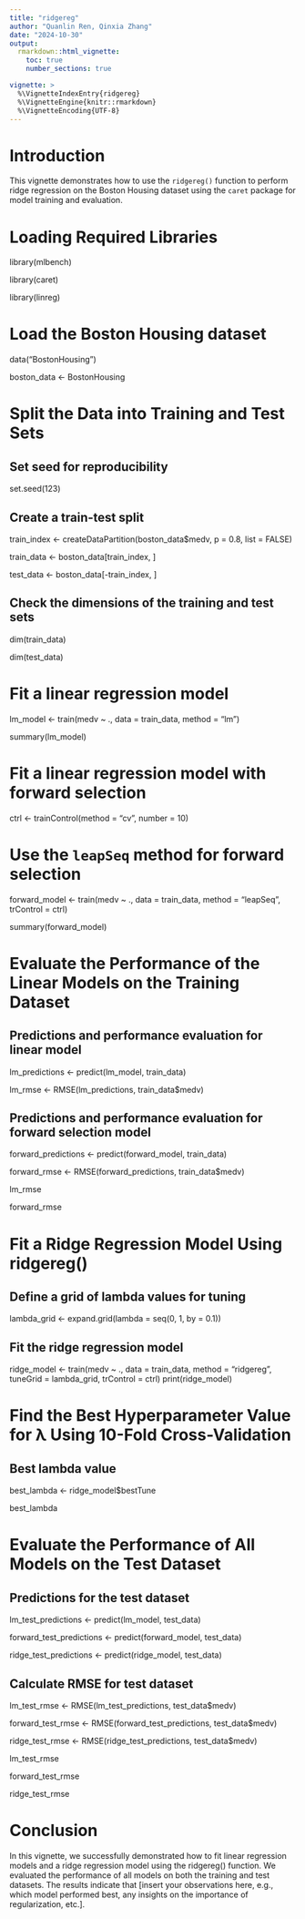 ```yaml
---
title: "ridgereg"
author: "Quanlin Ren, Qinxia Zhang"
date: "2024-10-30"
output: 
  rmarkdown::html_vignette:  
    toc: true
    number_sections: true

vignette: >
  %\VignetteIndexEntry{ridgereg}
  %\VignetteEngine{knitr::rmarkdown}
  %\VignetteEncoding{UTF-8}
---
```


# Introduction

This vignette demonstrates how to use the `ridgereg()` function to perform ridge regression on the Boston Housing dataset using the `caret` package for model training and evaluation.

# Loading Required Libraries


library(mlbench)

library(caret)

library(linreg)  

# Load the Boston Housing dataset

data("BostonHousing")

boston_data <- BostonHousing

# Split the Data into Training and Test Sets

## Set seed for reproducibility

set.seed(123)

## Create a train-test split

train_index <- createDataPartition(boston_data$medv, p = 0.8, list = FALSE)

train_data <- boston_data[train_index, ]

test_data <- boston_data[-train_index, ]

## Check the dimensions of the training and test sets

dim(train_data)

dim(test_data)

# Fit a linear regression model

lm_model <- train(medv ~ ., data = train_data, method = "lm")

summary(lm_model)

# Fit a linear regression model with forward selection

ctrl <- trainControl(method = "cv", number = 10)

# Use the `leapSeq` method for forward selection

forward_model <- train(medv ~ ., data = train_data, method = "leapSeq", trControl = ctrl)

summary(forward_model)

# Evaluate the Performance of the Linear Models on the Training Dataset

## Predictions and performance evaluation for linear model

lm_predictions <- predict(lm_model, train_data)

lm_rmse <- RMSE(lm_predictions, train_data$medv)

## Predictions and performance evaluation for forward selection model

forward_predictions <- predict(forward_model, train_data)

forward_rmse <- RMSE(forward_predictions, train_data$medv)

lm_rmse

forward_rmse

# Fit a Ridge Regression Model Using ridgereg()

## Define a grid of lambda values for tuning

lambda_grid <- expand.grid(lambda = seq(0, 1, by = 0.1))

## Fit the ridge regression model

ridge_model <- train(medv ~ ., data = train_data, method = "ridgereg", tuneGrid = lambda_grid, trControl = ctrl)
print(ridge_model)

# Find the Best Hyperparameter Value for λ Using 10-Fold Cross-Validation

## Best lambda value

best_lambda <- ridge_model$bestTune

best_lambda

# Evaluate the Performance of All Models on the Test Dataset

## Predictions for the test dataset

lm_test_predictions <- predict(lm_model, test_data)

forward_test_predictions <- predict(forward_model, test_data)

ridge_test_predictions <- predict(ridge_model, test_data)

## Calculate RMSE for test dataset

lm_test_rmse <- RMSE(lm_test_predictions, test_data$medv)

forward_test_rmse <- RMSE(forward_test_predictions, test_data$medv)

ridge_test_rmse <- RMSE(ridge_test_predictions, test_data$medv)

lm_test_rmse

forward_test_rmse

ridge_test_rmse

# Conclusion
In this vignette, we successfully demonstrated how to fit linear regression models and a ridge regression model using the ridgereg() function. We evaluated the performance of all models on both the training and test datasets. The results indicate that [insert your observations here, e.g., which model performed best, any insights on the importance of regularization, etc.].


